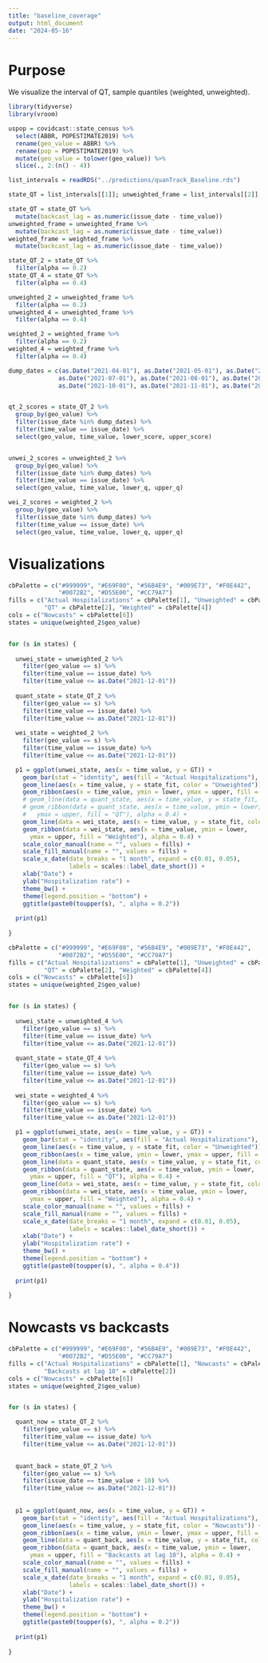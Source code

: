 ```yaml
---
title: "baseline_coverage"
output: html_document
date: "2024-05-16"
---
```


# Purpose

We visualize the interval of QT, sample quantiles (weighted, unweighted). 

```r
library(tidyverse)
library(vroom)

uspop = covidcast::state_census %>%
  select(ABBR, POPESTIMATE2019) %>%
  rename(geo_value = ABBR) %>%
  rename(pop = POPESTIMATE2019) %>%
  mutate(geo_value = tolower(geo_value)) %>%
  slice(., 2:(n() - 4))
```

```r
list_intervals = readRDS("../predictions/quanTrack_Baseline.rds")

state_QT = list_intervals[[1]]; unweighted_frame = list_intervals[[2]]; weighted_frame = list_intervals[[3]]

state_QT = state_QT %>%
  mutate(backcast_lag = as.numeric(issue_date - time_value))
unweighted_frame = unweighted_frame %>%
  mutate(backcast_lag = as.numeric(issue_date - time_value))
weighted_frame = weighted_frame %>%
  mutate(backcast_lag = as.numeric(issue_date - time_value))

state_QT_2 = state_QT %>%
  filter(alpha == 0.2)
state_QT_4 = state_QT %>%
  filter(alpha == 0.4)

unweighted_2 = unweighted_frame %>%
  filter(alpha == 0.2)
unweighted_4 = unweighted_frame %>%
  filter(alpha == 0.4)

weighted_2 = weighted_frame %>%
  filter(alpha == 0.2)
weighted_4 = weighted_frame %>%
  filter(alpha == 0.4)


```


```r
dump_dates = c(as.Date("2021-04-01"), as.Date("2021-05-01"), as.Date("2021-06-01"), 
              as.Date("2021-07-01"), as.Date("2021-08-01"), as.Date("2021-09-01"),
              as.Date("2021-10-01"), as.Date("2021-11-01"), as.Date("2021-12-01"))


qt_2_scores = state_QT_2 %>%
  group_by(geo_value) %>%
  filter(issue_date %in% dump_dates) %>%
  filter(time_value == issue_date) %>%
  select(geo_value, time_value, lower_score, upper_score)


unwei_2_scores = unweighted_2 %>%
  group_by(geo_value) %>%
  filter(issue_date %in% dump_dates) %>%
  filter(time_value == issue_date) %>%
  select(geo_value, time_value, lower_q, upper_q)

wei_2_scores = weighted_2 %>%
  group_by(geo_value) %>%
  filter(issue_date %in% dump_dates) %>%
  filter(time_value == issue_date) %>%
  select(geo_value, time_value, lower_q, upper_q)
```




# Visualizations

```r
cbPalette = c("#999999", "#E69F00", "#56B4E9", "#009E73", "#F0E442",
              "#0072B2", "#D55E00", "#CC79A7")
fills = c("Actual Hospitalizations" = cbPalette[1], "Unweighted" = cbPalette[6],
          "QT" = cbPalette[2], "Weighted" = cbPalette[4])
cols = c("Nowcasts" = cbPalette[6])
states = unique(weighted_2$geo_value)


for (s in states) {
  
  unwei_state = unweighted_2 %>%
    filter(geo_value == s) %>%
    filter(time_value == issue_date) %>%
    filter(time_value <= as.Date("2021-12-01"))
  
  quant_state = state_QT_2 %>%
    filter(geo_value == s) %>%
    filter(time_value == issue_date) %>%
    filter(time_value <= as.Date("2021-12-01"))
  
  wei_state = weighted_2 %>%
    filter(geo_value == s) %>%
    filter(time_value == issue_date) %>%
    filter(time_value <= as.Date("2021-12-01"))

  p1 = ggplot(unwei_state, aes(x = time_value, y = GT)) +
    geom_bar(stat = "identity", aes(fill = "Actual Hospitalizations"), alpha = 0.7) +
    geom_line(aes(x = time_value, y = state_fit, color = "Unweighted")) +
    geom_ribbon(aes(x = time_value, ymin = lower, ymax = upper, fill = "Unweighted"), alpha = 0.4) +
    # geom_line(data = quant_state, aes(x = time_value, y = state_fit, color = "QT")) +
    # geom_ribbon(data = quant_state, aes(x = time_value, ymin = lower,
    #   ymax = upper, fill = "QT"), alpha = 0.4) +
    geom_line(data = wei_state, aes(x = time_value, y = state_fit, color = "Weighted")) +
    geom_ribbon(data = wei_state, aes(x = time_value, ymin = lower,
      ymax = upper, fill = "Weighted"), alpha = 0.4) +
    scale_color_manual(name = "", values = fills) +
    scale_fill_manual(name = "", values = fills) +
    scale_x_date(date_breaks = "1 month", expand = c(0.01, 0.05),
                 labels = scales::label_date_short()) +
    xlab("Date") +
    ylab("Hospitalization rate") +
    theme_bw() +
    theme(legend.position = "bottom") +
    ggtitle(paste0(toupper(s), ", alpha = 0.2"))
    
  print(p1)
  
}

```



```r
cbPalette = c("#999999", "#E69F00", "#56B4E9", "#009E73", "#F0E442",
              "#0072B2", "#D55E00", "#CC79A7")
fills = c("Actual Hospitalizations" = cbPalette[1], "Unweighted" = cbPalette[6],
          "QT" = cbPalette[2], "Weighted" = cbPalette[4])
cols = c("Nowcasts" = cbPalette[6])
states = unique(weighted_2$geo_value)


for (s in states) {
  
  unwei_state = unweighted_4 %>%
    filter(geo_value == s) %>%
    filter(time_value == issue_date) %>%
    filter(time_value <= as.Date("2021-12-01"))
  
  quant_state = state_QT_4 %>%
    filter(geo_value == s) %>%
    filter(time_value == issue_date) %>%
    filter(time_value <= as.Date("2021-12-01"))
  
  wei_state = weighted_4 %>%
    filter(geo_value == s) %>%
    filter(time_value == issue_date) %>%
    filter(time_value <= as.Date("2021-12-01"))

  p1 = ggplot(unwei_state, aes(x = time_value, y = GT)) +
    geom_bar(stat = "identity", aes(fill = "Actual Hospitalizations"), alpha = 0.7) +
    geom_line(aes(x = time_value, y = state_fit, color = "Unweighted")) +
    geom_ribbon(aes(x = time_value, ymin = lower, ymax = upper, fill = "Unweighted"), alpha = 0.4) +
    geom_line(data = quant_state, aes(x = time_value, y = state_fit, color = "QT")) +
    geom_ribbon(data = quant_state, aes(x = time_value, ymin = lower,
      ymax = upper, fill = "QT"), alpha = 0.4) +
    geom_line(data = wei_state, aes(x = time_value, y = state_fit, color = "Weighted")) +
    geom_ribbon(data = wei_state, aes(x = time_value, ymin = lower, 
      ymax = upper, fill = "Weighted"), alpha = 0.4) +
    scale_color_manual(name = "", values = fills) +
    scale_fill_manual(name = "", values = fills) +
    scale_x_date(date_breaks = "1 month", expand = c(0.01, 0.05),
                 labels = scales::label_date_short()) +
    xlab("Date") +
    ylab("Hospitalization rate") +
    theme_bw() +
    theme(legend.position = "bottom") +
    ggtitle(paste0(toupper(s), ", alpha = 0.4"))
    
  print(p1)
  
}

```




# Nowcasts vs backcasts


```r
cbPalette = c("#999999", "#E69F00", "#56B4E9", "#009E73", "#F0E442",
              "#0072B2", "#D55E00", "#CC79A7")
fills = c("Actual Hospitalizations" = cbPalette[1], "Nowcasts" = cbPalette[6],
          "Backcasts at lag 10" = cbPalette[2])
cols = c("Nowcasts" = cbPalette[6])
states = unique(weighted_2$geo_value)


for (s in states) {

  quant_now = state_QT_2 %>%
    filter(geo_value == s) %>%
    filter(time_value == issue_date) %>%
    filter(time_value <= as.Date("2021-12-01"))

  
  quant_back = state_QT_2 %>%
    filter(geo_value == s) %>%
    filter(issue_date == time_value + 10) %>%
    filter(time_value <= as.Date("2021-12-01"))
  
  
  p1 = ggplot(quant_now, aes(x = time_value, y = GT)) +
    geom_bar(stat = "identity", aes(fill = "Actual Hospitalizations"), alpha = 0.7) +
    geom_line(aes(x = time_value, y = state_fit, color = "Nowcasts")) +
    geom_ribbon(aes(x = time_value, ymin = lower, ymax = upper, fill = "Nowcasts"), alpha = 0.4) +
    geom_line(data = quant_back, aes(x = time_value, y = state_fit, color = "Backcasts at lag 10")) +
    geom_ribbon(data = quant_back, aes(x = time_value, ymin = lower,
      ymax = upper, fill = "Backcasts at lag 10"), alpha = 0.4) +
    scale_color_manual(name = "", values = fills) +
    scale_fill_manual(name = "", values = fills) +
    scale_x_date(date_breaks = "1 month", expand = c(0.01, 0.05),
                 labels = scales::label_date_short()) +
    xlab("Date") +
    ylab("Hospitalization rate") +
    theme_bw() +
    theme(legend.position = "bottom") +
    ggtitle(paste0(toupper(s), ", alpha = 0.2"))
    
  print(p1)
  
}

```
